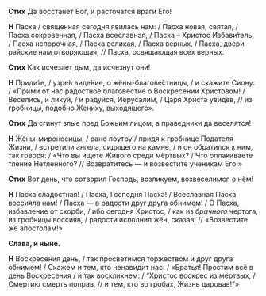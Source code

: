 **Cтиx** Да восстанет Бог, и расточатся враги Его!

**Н** Пасха / священная сегодня явилась нам: / Пасха новая, святая, / Пасха сокровенная, / Пасха всеславная, / Пасха – Христос Избави́тель, / Пасха непорочная, / Пасха великая, / Пасха верных, / Пасха, двери райские нам отворяющая, // Пасха, освящающая всех верных.

**Cтиx** Как исчезает дым, да исчезнут они!

**Н** Приди́те, / узре́в виде́ние, о жёны-благове́стницы, / и скажите Сиону: / «Прими от нас радостное благовестие о Воскресении Христовом! / Веселись, и ликуй, / и радуйся, Иерусалим, / Царя Христа увидев, // из гробницы, подобно Жениху, выходящего».

**Cтиx** Да сгинут злые пред Божьим лицом, а праведники да веселятся!

**Н** Жёны-мироносицы, / рано поутру́ / придя к гробнице Подателя Жизни, / встретили ангела, сидящего на камне, / и он обратился к ним, так говоря: / «Что вы ищете Живого среди мёртвых? / Что оплакиваете тление Нетленного? // Возвратитесь — и возвестите ученикам Его!»

**Cтиx** Вот день, что сотворил Господь, возликуем, возвеселимся о нём!

**Н** Пасха сладостная! / Пасха, Господня Пасха! / Всеславная Пасха воссияла нам! / Пасха — в радости друг друга обнимем! / О Пасха, избавление от скорби, / ибо сегодня Христос, / как из *брачного* чертога, из гробницы воссияв, / радости исполнил жён, сказав: // «Возвестите же апостолам!»

**Слава, и ныне.** 

**Н** Воскресения день, / так просветимся торжеством и друг друга обнимем! / Cкажем и тем, кто ненавидит нас: / «Братья! Простим всё в день Воскресения / и так воскликнем: / “Христос воскрес из мёртвых, / Смертию смерть поправ, // и тем, кто во гробах, Жизнь даровав!”»
